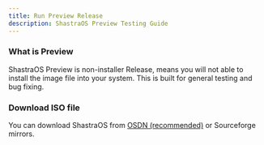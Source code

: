 ```yaml
---
title: Run Preview Release
description: ShastraOS Preview Testing Guide
---
```


### What is Preview
ShastraOS Preview is non-installer Release, means you will not able to install the image file into your system. This is built for general testing and bug fixing.

### Download ISO file
You can download ShastraOS from [OSDN (recommended)](https://osdn.net/projects/shastraos/downloads/77132/ShastraOS-preview-2022.11.15-x86_64.iso/) or Sourceforge mirrors.